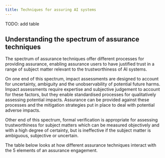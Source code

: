 ```yaml
---
title: Techniques for assuring AI systems
---
```



<CookieBanner />

TODO: add table

## Understanding the spectrum of assurance techniques

The spectrum of assurance techniques offer different processes for providing assurance, enabling assurance users to have justified trust in a range of subject matter relevant to the trustworthiness of AI systems.

On one end of this spectrum, impact assessments are designed to account for uncertainty, ambiguity and the unobservability of potential future harms. Impact assessments require expertise and subjective judgement to account for these factors, but they enable standardised processes for qualitatively assessing potential impacts. Assurance can be provided against these processes and the mitigation strategies put in place to deal with potential adverse impacts.

Other end of this spectrum, formal verification is appropriate for assessing trustworthiness for subject matters which can be measured objectively and with a high degree of certainty, but is ineffective if the subject matter is ambiguous, subjective or uncertain.

The table below looks at how different assurance techniques interact with the 5 elements of an assurance engagement.
